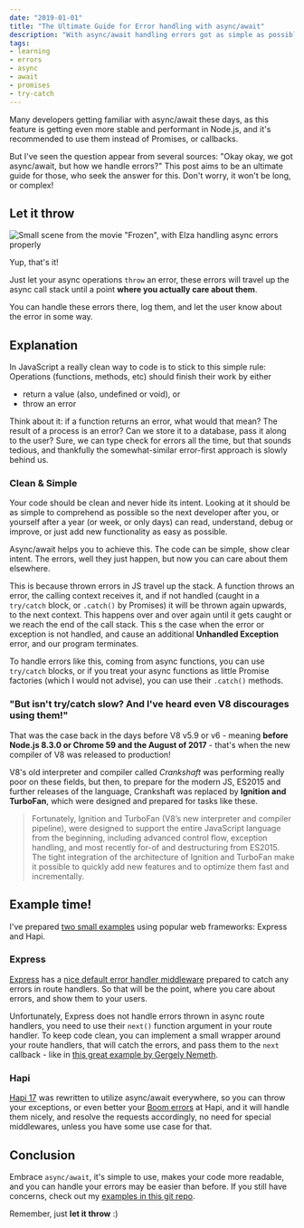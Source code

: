 ```yaml
---
date: "2019-01-01"
title: "The Ultimate Guide for Error handling with async/await"
description: "With async/await handling errors got as simple as possible"
tags:
- learning
- errors
- async
- await
- promises
- try-catch
---
```



<Intro>

Many developers getting familiar with async/await these days, as this feature is getting even more stable and performant in Node.js, and it's recommended to use them instead of Promises, or callbacks.

But I've seen the question appear from several sources: "Okay okay, we got async/await, but how we handle errors?" This post aims to be an ultimate guide for those, who seek the answer for this. Don't worry, it won't be long, or complex!

</Intro>



## Let it throw

![Small scene from the movie "Frozen", with Elza handling async errors properly](./let-it-throw.gif "left")

Yup, that's it!

Just let your async operations `throw` an error, these errors will travel up the async call stack until a point **where you actually care about them**.

You can handle these errors there, log them, and let the user know about the error in some way.



## Explanation

In JavaScript a really clean way to code is to stick to this simple rule: Operations (functions, methods, etc) should finish their work by either

- return a value (also, undefined or void), or
- throw an error

Think about it: if a function returns an error, what would that mean? The result of a process is an error? Can we store it to a database, pass it along to the user? Sure, we can type check for errors all the time, but that sounds tedious, and thankfully the somewhat-similar error-first approach is slowly behind us.



### Clean & Simple

Your code should be clean and never hide its intent. Looking at it should be as simple to comprehend as possible so the next developer after you, or yourself after a year (or week, or only days) can read, understand, debug or improve, or just add new functionality as easy as possible.

Async/await helps you to achieve this. The code can be simple, show clear intent. The errors, well they just happen, but now you can care about them elsewhere.

This is because thrown errors in JS travel up the stack. A function throws an error, the calling context receives it, and if not handled (caught in a `try/catch` block, or `.catch()` by Promises) it will be thrown again upwards, to the next context. This happens over and over again until it gets caught or we reach the end of the call stack. This s the case when the error or exception is not handled, and cause an additional **Unhandled Exception** error, and our program terminates.

To handle errors like this, coming from async functions, you can use `try/catch` blocks, or if you treat your async functions as little Promise factories (which I would not advise), you can use their `.catch()` methods.



### "But isn't try/catch slow? And I've heard even V8 discourages using them!"

That was the case back in the days before V8 v5.9 or v6 - meaning **before Node.js 8.3.0 or Chrome 59 and the August of 2017** - that's when the new compiler of V8 was released to production!

V8's old interpreter and compiler called _Crankshaft_ was performing really poor on these fields, but then, to prepare for the modern JS, ES2015 and further releases of the language, Crankshaft was replaced by **Ignition and TurboFan**, which were designed and prepared for tasks like these.


<Blockquote
	by={'Benedikt Meurer @bmeurer'}
	link={'https://v8.dev/blog/high-performance-es2015'}
	linkText={'V8 Dev Blog'}
>
	Fortunately, Ignition and TurboFan (V8’s new interpreter and compiler pipeline), were designed to support the entire JavaScript language from the beginning, including advanced control flow, exception handling, and most recently for-of and destructuring from ES2015. The tight integration of the architecture of Ignition and TurboFan make it possible to quickly add new features and to optimize them fast and incrementally.
</Blockquote>



## Example time!

I've prepared [two small examples](https://github.com/necccc/async-await-errors) using popular web frameworks: Express and Hapi.

### Express

[Express](https://expressjs.com/) has a [nice default error handler middleware](https://expressjs.com/en/guide/error-handling.html) prepared to catch any errors in route handlers. So that will be the point, where you care about errors, and show them to your users.

Unfortunately, Express does not handle errors thrown in async route handlers, you need to use their `next()` function argument in your route handler. To keep code clean, you can implement a small wrapper around your route handlers, that will catch the errors, and pass them to the `next` callback - like in [this great example by Gergely Nemeth](https://nemethgergely.com/error-handling-express-async-await/).

### Hapi

[Hapi 17](https://hapijs.com/) was rewritten to utilize async/await everywhere, so you can throw your exceptions, or even better your [Boom errors](https://github.com/hapijs/boom) at Hapi, and it will handle them nicely, and resolve the requests accordingly, no need for special middlewares, unless you have some use case for that.



## Conclusion

Embrace `async/await`, it's simple to use, makes your code more readable, and you can handle your errors may be easier than before. If you still have concerns, check out my [examples in this git repo](https://github.com/necccc/async-await-errors).

Remember, just **let it throw** :)

